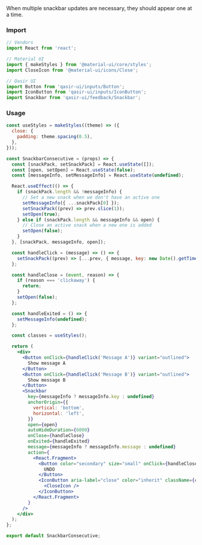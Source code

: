 
<Title>Consecutive Snackbars</Title>

<Subtitle>
When multiple snackbar updates are necessary, they should appear one at a time.
</Subtitle>

### Import
```js
// Vendors
import React from 'react';

// Material UI
import { makeStyles } from '@material-ui/core/styles';
import CloseIcon from '@material-ui/icons/Close';

// Qasir UI
import Button from 'qasir-ui/inputs/Button';
import IconButton from 'qasir-ui/inputs/IconButton';
import Snackbar from 'qasir-ui/feedback/Snackbar';
```

<h3 style={{marginBottom: 20}}>Usage</h3>

<SnackbarConsecutive/>

```jsx
const useStyles = makeStyles((theme) => ({
  close: {
    padding: theme.spacing(0.5),
  },
}));

const SnackbarConsecutive = (props) => {
  const [snackPack, setSnackPack] = React.useState([]);
  const [open, setOpen] = React.useState(false);
  const [messageInfo, setMessageInfo] = React.useState(undefined);

  React.useEffect(() => {
    if (snackPack.length && !messageInfo) {
      // Set a new snack when we don't have an active one
      setMessageInfo({ ...snackPack[0] });
      setSnackPack((prev) => prev.slice(1));
      setOpen(true);
    } else if (snackPack.length && messageInfo && open) {
      // Close an active snack when a new one is added
      setOpen(false);
    }
  }, [snackPack, messageInfo, open]);

  const handleClick = (message) => () => {
    setSnackPack((prev) => [...prev, { message, key: new Date().getTime() }]);
  };

  const handleClose = (event, reason) => {
    if (reason === 'clickaway') {
      return;
    }
    setOpen(false);
  };

  const handleExited = () => {
    setMessageInfo(undefined);
  };

  const classes = useStyles();

  return (
    <div>
      <Button onClick={handleClick('Message A')} variant="outlined">
        Show message A
      </Button>
      <Button onClick={handleClick('Message B')} variant="outlined">
        Show message B
      </Button>
      <Snackbar
        key={messageInfo ? messageInfo.key : undefined}
        anchorOrigin={{
          vertical: 'bottom',
          horizontal: 'left',
        }}
        open={open}
        autoHideDuration={6000}
        onClose={handleClose}
        onExited={handleExited}
        message={messageInfo ? messageInfo.message : undefined}
        action={
          <React.Fragment>
            <Button color="secondary" size="small" onClick={handleClose}>
              UNDO
            </Button>
            <IconButton aria-label="close" color="inherit" className={classes.close} onClick={handleClose}>
              <CloseIcon />
            </IconButton>
          </React.Fragment>
        }
      />
    </div>
  );
};

export default SnackbarConsecutive;
```